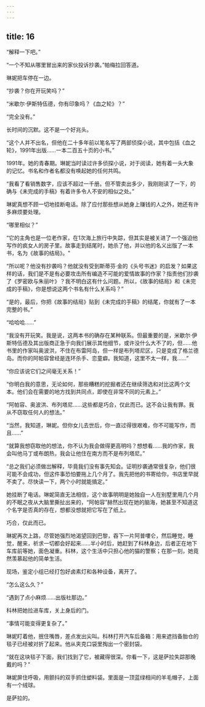 ```yaml
---
---
---
```

title: 16
---







“解释一下吧。”

“一个不知从哪里冒出来的家伙投诉抄袭。”帕梅拉回答道。

琳妮把车停在一边。

“抄袭？你在开玩笑吗？”

“米歇尔·伊斯特伍德，你有印象吗？《血之轮》？”

“完全没有。”

长时间的沉默。这不是一个好兆头。

“这个人并不出名，但他在二十多年前以笔名写了两部侦探小说，其中包括《血之轮》，1991年出版……一本二百五十页的小书。”

1991年。她的青春期。琳妮当时读过许多侦探小说，对于阅读，她有着一头大象的记忆。书名和作者名都没有唤起她的任何共鸣。

“我看了看销售数字，应该不超过一千册。但不管卖出多少，我刚刚读了一下，的确与《未完成的手稿》有着许多令人不安的相似之处。”

琳妮真想不顾一切地挂断电话。除了应付那些想从她身上赚钱的人之外，她还有许多麻烦要处理。

“哪里相似？”

“它的主角也是一位老作家，在1次海上旅行中失踪，但其实是被关进了一个强迫他写作的疯女人的房子里。故事走到结尾时，她杀了他，并以他的名义出版了一本书，名为《故事的结局》。"

“所以呢？他没有抄袭吗？他就没有受到斯蒂芬·金的《头号书迷》的启发？如果这样的话，我们是不是有必要攻击所有编造不可能的爱情故事的作家？指责他们抄袭了《罗密欧与朱丽叶》？我不明白这有什么问题。所以，《故事的结局》和《未完成的手稿》，你是想说这两个书名有什么关系吗？”

“是的，最后，你把《故事的结局》贴到《未完成的手稿》的结尾，你就有了一本完整的书。”

“哈哈哈……”

“我没有开玩笑。我是说，这两本书的确存在某种联系。但最重要的是，米歇尔·伊斯特伍德及其出版商正急于向我们展示其他细节，或许没什么大不了的，但……他书里的作家叫奥波洪，不住在布雷阿岛，但一样是布列塔尼区，只是变成了格兰德岛。而你的阿帕容曾经是连环杀手、恋童癖。我知道，这里不太一样，我……”

“你应该说它们之间毫无关系！”

“你明白我的意思，无论如何，那些糟糕的挖掘者还在继续筛选和对比这两个文本。他们会在需要的地方找到共同点，即使在非常不同的元素上。”

“阿帕容、奥波洪、布列塔尼……这些都是巧合，仅此而已。这不会让我有罪。我从不窃取任何人的想法。”

“当然，我知道，琳妮。但你女儿去世后，你一直过得很艰难，你不可能写作，而且……”

“就算我想窃取他的想法，你不认为我会做得更高明吗？想想看……我的作家，我会叫他马丁或布朗热，我会让他住在南方而不是布列塔尼。”

“总之我们必须做岀解释，毕竟我们没有事先知会。证明抄袭通常很复杂，他们很可能不会成功，但这件事恐怕要拖上几个月了。我先把他的书寄给你，书店里早就不卖了。尽快读一下，两个小时就能搞定。”

她挂断了电话。琳妮简直无法相信，这个故事明明是她独自一人在别墅里用几个月的不眠之夜从大脑里撕扯出来的，“阿帕容”赫然出现在她的脑海，她甚至不知道这个名字是否真的存在，想都没想就把它写在了纸上。

巧合，仅此而已。

琳妮再次上路，尽管她强烈地渴望回到巴黎，吞下一片阿普嘍仑，然后睡觉，睡觉，醒来，祈求一切都会好起来……半小时后，她赶到了科林身边，后者正在地下车库前等她，面色凝重。科林，这个生活中只担心他的猫的警察；在那一刻，她竟然羡慕起他的简单生活。

现场，鉴定小组已经打包好卤素灯和各种设备，离开了。

“怎么这么久？”

“遇到了点小麻烦……出版社那边。”

科林把她拉进车库，关上身后的门。

“事情可能变得更复杂了。”

琳妮盯着他，抿住嘴唇，差点发出尖叫。科林打开汽车后备箱：用来遮挡备胎仓的毯子已经被对折了起来。他从夹克口袋里掏出一个密封袋。

“就在这块毯子下面，我们找到了它，被藏得很深。你看一下，这是萨拉失踪那晚戴的吗？”

琳妮屏住呼吸，用颤抖的双手抓住塑料袋。里面是一顶蓝绿相间的羊毛帽子，上面有一个绒球。

是萨拉的。